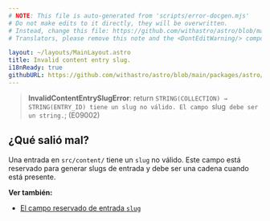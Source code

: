 ```yaml
---
# NOTE: This file is auto-generated from 'scripts/error-docgen.mjs'
# Do not make edits to it directly, they will be overwritten.
# Instead, change this file: https://github.com/withastro/astro/blob/main/packages/astro/src/core/errors/errors-data.ts
# Translators, please remove this note and the <DontEditWarning/> component.

layout: ~/layouts/MainLayout.astro
title: Invalid content entry slug.
i18nReady: true
githubURL: https://github.com/withastro/astro/blob/main/packages/astro/src/core/errors/errors-data.ts
---
```


> **InvalidContentEntrySlugError**: 
            return `STRING(COLLECTION) → STRING(ENTRY_ID) tiene un slug no válido. El campo `slug` debe ser un string.`;
         (E09002)

## ¿Qué salió mal?
Una entrada en `src/content/` tiene un `slug` no válido. Este campo está reservado para generar slugs de entrada y debe ser una cadena cuando está presente.

**Ver también:**
-  [El campo reservado de entrada `slug`](/es/guides/content-collections/)
